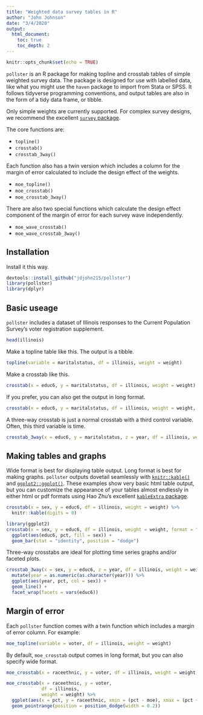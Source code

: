```yaml
---
title: "Weighted data survey tables in R"
author: "John Johnson"
date: "3/4/2020"
output:
  html_document:
    toc: true
    toc_depth: 2
---
```


```r
knitr::opts_chunk$set(echo = TRUE)
```

`pollster` is an R package for making topline and crosstab tables of simple weighted survey data. The package is designed for use with labelled data, like what you might use the `haven` package to import from Stata or SPSS. It follows tidyverse programming conventions, and output tables are also in the form of a tidy data frame, or tibble.

Only simple weights are currently supported. For complex survey designs, we recommend the excellent [`survey` package](http://r-survey.r-forge.r-project.org/survey/). 

The core functions are:

* `topline()`
* `crosstab()`
* `crosstab_3way()`

Each function also has a twin version which includes a column for the margin of error calculated to include the design effect of the weights.

* `moe_topline()`
* `moe_crosstab()`
* `moe_crosstab_3way()`

There are also two special functions which calculate the design effect component of the margin of error for each survey wave independently.

* `moe_wave_crosstab()`
* `moe_wave_crosstab_3way()`

## Installation

Install it this way.

```r
devtools::install_github("jdjohn215/pollster")
library(pollster)
library(dplyr)
```

## Basic useage

`pollster` includes a dataset of Illinois responses to the Current Population Survey's voter registration supplement.

```r
head(illinois)
```

Make a topline table like this. The output is a tibble.

```r
topline(variable = maritalstatus, df = illinois, weight = weight)
```

Make a crosstab like this.

```r
crosstab(x = educ6, y = maritalstatus, df = illinois, weight = weight)
```

If you prefer, you can also get the output in long format.

```r
crosstab(x = educ6, y = maritalstatus, df = illinois, weight = weight, format = "long")
```

A three-way crosstab is just a normal crosstab with a third control variable. Often, this third variable is time.

```r
crosstab_3way(x = educ6, y = maritalstatus, z = year, df = illinois, weight = weight)
```

## Making tables and graphs

Wide format is best for displaying table output. Long format is best for making graphs. `pollster` outputs dovetail seamlessly with [`knitr::kable()`](https://www.rdocumentation.org/packages/knitr/versions/1.28/topics/kable) and [`ggplot2::ggplot()`](https://ggplot2.tidyverse.org/). These examples show very basic html table output, but you can customize the appearance of your tables almost endlessly in either html or pdf formats using Hao Zhu's excellent [`kableExtra` package](https://haozhu233.github.io/kableExtra/).

```r
crosstab(x = sex, y = educ6, df = illinois, weight = weight) %>%
  knitr::kable(digits = 0)
```


```r
library(ggplot2)
crosstab(x = sex, y = educ6, df = illinois, weight = weight, format = "long") %>%
  ggplot(aes(educ6, pct, fill = sex)) +
  geom_bar(stat = "identity", position = "dodge")
```

Three-way crosstabs are ideal for plotting time series graphs and/or faceted plots.

```r
crosstab_3way(x = sex, y = educ6, z = year, df = illinois, weight = weight, format = "long") %>%
  mutate(year = as.numeric(as.character(year))) %>%
  ggplot(aes(year, pct, col = sex)) +
  geom_line() +
  facet_wrap(facets = vars(educ6))
```

## Margin of error

Each `pollster` function comes with a twin function which includes a margin of error column. For example:

```r
moe_topline(variable = voter, df = illinois, weight = weight)
```


By default, `moe_crosstab` output comes in long format, but you can also specify wide format.

```r
moe_crosstab(x = raceethnic, y = voter, df = illinois, weight = weight, format = "wide")
```

```r
moe_crosstab(x = raceethnic, y = voter, 
             df = illinois, 
             weight = weight) %>%
  ggplot(aes(x = pct, y = raceethnic, xmin = (pct - moe), xmax = (pct + moe), color = voter)) +
  geom_pointrange(position = position_dodge(width = 0.2))
```
